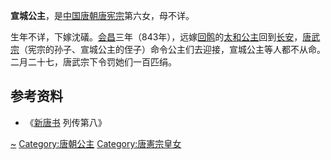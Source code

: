 {{Dablink|关于宣城公主，参见：[[宣城公主_(消歧义)|宣城公主 (消歧义)]]。}}
{{東亞女性歷史人物
| 名稱=宣城公主
| 身份=[[唐朝|唐朝]]公主
| 畫像=
| 說明=
| 姓=李
| 名=
| 封爵=[[公主|公主]]
| 夫=沈礒
| 封號=宣城公主
| 出生年=
| 逝世年=
| 諡號=
| 墳墓=
| 父親=[[唐宪宗|唐宪宗]]
| 同胞兄弟=
| 母親=不详
|}}
'''宣城公主'''，是[[中国|中国]][[唐朝|唐朝]][[唐宪宗|唐宪宗]]第六女，母不详。

生年不详，下嫁沈礒。[[会昌_(唐朝)|会昌]]三年（843年），远嫁[[回鹘|回鹘]]的[[太和公主|太和公主]]回到[[长安|长安]]，[[唐武宗|唐武宗]]（宪宗的孙子、宣城公主的侄子）命令公主们去迎接，宣城公主等人都不从命。二月二十七，唐武宗下令罚她们一百匹绢。

== 参考资料 ==
*《[[新唐书|新唐书]] 列传第八》

[[Category:李姓|~]]
[[Category:唐朝公主|Category:唐朝公主]]
[[Category:唐憲宗皇女|Category:唐憲宗皇女]]